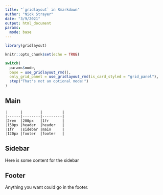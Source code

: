 ```yaml
---
title: "`gridlayout` in Rmarkdown"
author: "Nick Strayer"
date: "3/9/2021"
output: html_document
params: 
  mode: base
---
```


```r
library(gridlayout)

knitr::opts_chunk$set(echo = TRUE)

switch(
  params$mode,
  base = use_gridlayout_rmd(),
  only_grid_panel = use_gridlayout_rmd(is_card_styled = "grid_panel"),
  stop("That's not an optional mode!")
)

```

## Main

```gridlayout
|      |        |         |
|------|--------|---------|
|2rem  |200px   |1fr      |
|150px |header  |header   |
|1fr   |sidebar |main     |
|120px |footer  |footer   |
```


## Sidebar {.grid_panel}

Here is some content for the sidebar

## Footer

Anything you want could go in the footer.
